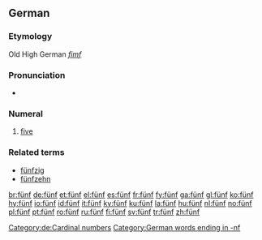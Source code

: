 ==German==
===Etymology===
Old High German ''[[fimf]]''
===Pronunciation===
*{{audio|De-fünf.ogg|audio}}

===Numeral===
{{infl|de|numeral}}

# [[five]]

===Related terms===
*[[fünfzig]]
*[[fünfzehn]]

[[Category:de:Cardinal numbers]]
[[Category:German words ending in -nf]]

[[br:fünf]]
[[de:fünf]]
[[et:fünf]]
[[el:fünf]]
[[es:fünf]]
[[fr:fünf]]
[[fy:fünf]]
[[ga:fünf]]
[[gl:fünf]]
[[ko:fünf]]
[[hy:fünf]]
[[io:fünf]]
[[id:fünf]]
[[it:fünf]]
[[ky:fünf]]
[[ku:fünf]]
[[la:fünf]]
[[hu:fünf]]
[[nl:fünf]]
[[no:fünf]]
[[pl:fünf]]
[[pt:fünf]]
[[ro:fünf]]
[[ru:fünf]]
[[fi:fünf]]
[[sv:fünf]]
[[tr:fünf]]
[[zh:fünf]]